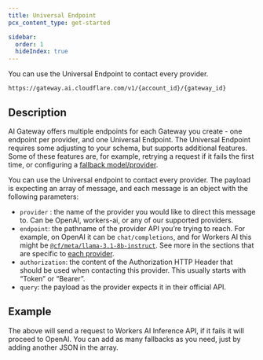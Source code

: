 ```yaml
---
title: Universal Endpoint
pcx_content_type: get-started

sidebar:
  order: 1
  hideIndex: true
---
```



You can use the Universal Endpoint to contact every provider.

`https://gateway.ai.cloudflare.com/v1/{account_id}/{gateway_id}`

## Description

AI Gateway offers multiple endpoints for each Gateway you create - one endpoint per provider, and one Universal Endpoint. The Universal Endpoint requires some adjusting to your schema, but supports additional features. Some of these features are, for example, retrying a request if it fails the first time, or configuring a [fallback model/provider](/ai-gateway/configuration/fallbacks/).

You can use the Universal endpoint to contact every provider. The payload is expecting an array of message, and each message is an object with the following parameters:

- `provider` : the name of the provider you would like to direct this message to. Can be OpenAI, workers-ai, or any of our supported providers.
- `endpoint`: the pathname of the provider API you’re trying to reach. For example, on OpenAI it can be `chat/completions`, and for Workers AI this might be [`@cf/meta/llama-3.1-8b-instruct`](/workers-ai/models/llama-3.1-8b-instruct/). See more in the sections that are specific to [each provider](/ai-gateway/providers/).
- `authorization`: the content of the Authorization HTTP Header that should be used when contacting this provider. This usually starts with “Token” or “Bearer”.
- `query`: the payload as the provider expects it in their official API.

## Example

<Render file="universal-gateway-example" />

The above will send a request to Workers AI Inference API, if it fails it will proceed to OpenAI. You can add as many fallbacks as you need, just by adding another JSON in the array.
